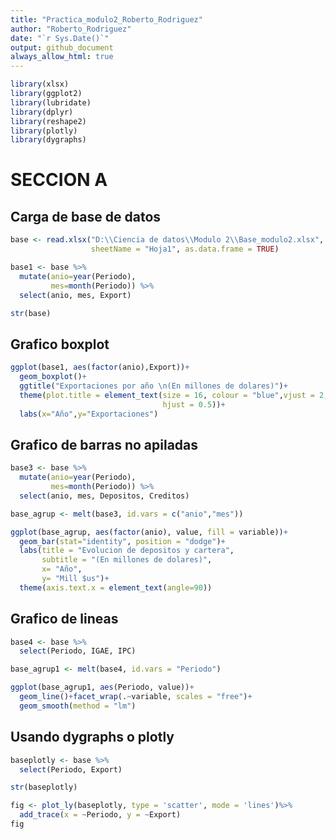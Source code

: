 ---
title: "Practica_modulo2_Roberto_Rodriguez"
author: "Roberto_Rodriguez"
date: "`r Sys.Date()`"
output: github_document
always_allow_html: true
---

```{r librerias, include=FALSE}
library(xlsx)
library(ggplot2)
library(lubridate)
library(dplyr)
library(reshape2)
library(plotly)
library(dygraphs)
```

# SECCION A

## Carga de base de datos

```{r base_datos, echo=FALSE}
base <- read.xlsx("D:\\Ciencia de datos\\Modulo 2\\Base_modulo2.xlsx",
                  sheetName = "Hoja1", as.data.frame = TRUE)

base1 <- base %>%
  mutate(anio=year(Periodo),
         mes=month(Periodo)) %>%
  select(anio, mes, Export)

str(base)
```

## Grafico boxplot

```{r ggplot_graph, echo=FALSE, fig.width=10}
ggplot(base1, aes(factor(anio),Export))+
  geom_boxplot()+
  ggtitle("Exportaciones por año \n(En millones de dolares)")+
  theme(plot.title = element_text(size = 16, colour = "blue",vjust = 2,
                                  hjust = 0.5))+
  labs(x="Año",y="Exportaciones")
```

## Grafico de barras no apiladas

```{r graph_barras, echo=FALSE, fig.width=10}
base3 <- base %>%
  mutate(anio=year(Periodo),
         mes=month(Periodo)) %>%
  select(anio, mes, Depositos, Creditos)

base_agrup <- melt(base3, id.vars = c("anio","mes"))

ggplot(base_agrup, aes(factor(anio), value, fill = variable))+
  geom_bar(stat="identity", position = "dodge")+
  labs(title = "Evolucion de depositos y cartera",
       subtitle = "(En millones de dolares)",
       x= "Año",
       y= "Mill $us")+
  theme(axis.text.x = element_text(angle=90))
```

## Grafico de lineas

```{r graph_lineas, echo=FALSE, fig.width=10}
base4 <- base %>%
  select(Periodo, IGAE, IPC)

base_agrup1 <- melt(base4, id.vars = "Periodo")

ggplot(base_agrup1, aes(Periodo, value))+
  geom_line()+facet_wrap(.~variable, scales = "free")+
  geom_smooth(method = "lm")
```

## Usando dygraphs o plotly

```{r graph1, echo=FALSE, fig.width=10}
baseplotly <- base %>%
  select(Periodo, Export)

str(baseplotly)

fig <- plot_ly(baseplotly, type = 'scatter', mode = 'lines')%>%
  add_trace(x = ~Periodo, y = ~Export)
fig
```